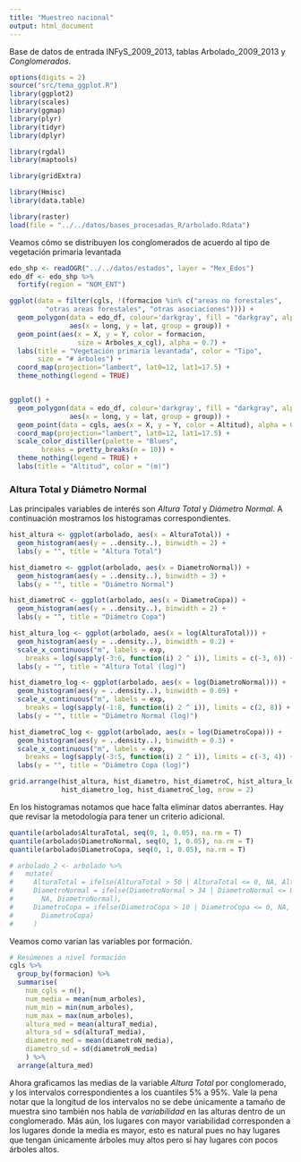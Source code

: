 ```yaml
---
title: "Muestreo nacional"
output: html_document
---
```



Base de datos de entrada INFyS\_2009\_2013, tablas Arbolado\_2009\_2013 y 
_Conglomerados_.

```r
options(digits = 2)
source("src/tema_ggplot.R")
library(ggplot2)
library(scales)
library(ggmap)
library(plyr)
library(tidyr)
library(dplyr)

library(rgdal)
library(maptools)

library(gridExtra)

library(Hmisc)
library(data.table)

library(raster)
load(file = "../../datos/bases_procesadas_R/arbolado.Rdata")
```

Veamos cómo se distribuyen los conglomerados de acuerdo al tipo de vegetación 
primaria levantada

```r
edo_shp <- readOGR("../../datos/estados", layer = "Mex_Edos")
edo_df <- edo_shp %>%
  fortify(region = "NOM_ENT")

ggplot(data = filter(cgls, !(formacion %in% c("areas no forestales", 
         "otras areas forestales", "otras asociaciones")))) + 
  geom_polygon(data = edo_df, colour='darkgray', fill = "darkgray", alpha = 0.4,
               aes(x = long, y = lat, group = group)) + 
  geom_point(aes(x = X, y = Y, color = formacion, 
                 size = Arboles_x_cgl), alpha = 0.7) +
  labs(title = "Vegetación primaria levantada", color = "Tipo", 
       size = "# árboles") +
  coord_map(projection="lambert", lat0=12, lat1=17.5) +
  theme_nothing(legend = TRUE)


ggplot() + 
  geom_polygon(data = edo_df, colour='darkgray', fill = "darkgray", alpha = 0.4,
               aes(x = long, y = lat, group = group)) + 
  geom_point(data = cgls, aes(x = X, y = Y, color = Altitud), alpha = 0.7) +
  coord_map(projection="lambert", lat0=12, lat1=17.5) +
  scale_color_distiller(palette = "Blues",
        breaks = pretty_breaks(n = 10)) +
  theme_nothing(legend = TRUE) +
  labs(title = "Altitud", color = "(m)")
```

### Altura Total y Diámetro Normal
Las principales variables de interés son _Altura Total_ y _Diámetro Normal_. A
continuación mostramos los histogramas correspondientes.

```r
hist_altura <- ggplot(arbolado, aes(x = AlturaTotal)) + 
  geom_histogram(aes(y = ..density..), binwidth = 2) +
  labs(y = "", title = "Altura Total")

hist_diametro <- ggplot(arbolado, aes(x = DiametroNormal)) + 
  geom_histogram(aes(y = ..density..), binwidth = 3) +
  labs(y = "", title = "Diámetro Normal")

hist_diametroC <- ggplot(arbolado, aes(x = DiametroCopa)) + 
  geom_histogram(aes(y = ..density..), binwidth = 2) +
  labs(y = "", title = "Diámetro Copa")

hist_altura_log <- ggplot(arbolado, aes(x = log(AlturaTotal))) + 
  geom_histogram(aes(y = ..density..), binwidth = 0.2) +
  scale_x_continuous("m", labels = exp, 
    breaks = log(sapply(-3:6, function(i) 2 ^ i)), limits = c(-3, 6)) +
  labs(y = "", title = "Altura Total (log)")

hist_diametro_log <- ggplot(arbolado, aes(x = log(DiametroNormal))) + 
  geom_histogram(aes(y = ..density..), binwidth = 0.09) +
  scale_x_continuous("m", labels = exp, 
    breaks = log(sapply(-1:8, function(i) 2 ^ i)), limits = c(2, 8)) +
  labs(y = "", title = "Diámetro Normal (log)")

hist_diametroC_log <- ggplot(arbolado, aes(x = log(DiametroCopa))) + 
  geom_histogram(aes(y = ..density..), binwidth = 0.3) +
  scale_x_continuous("m", labels = exp, 
    breaks = log(sapply(-3:5, function(i) 2 ^ i)), limits = c(-3, 4)) +
  labs(y = "", title = "Diámetro Copa (log)")

grid.arrange(hist_altura, hist_diametro, hist_diametroC, hist_altura_log, 
             hist_diametro_log, hist_diametroC_log, nrow = 2)
```

En los histogramas notamos que hace falta eliminar datos aberrantes. Hay que
revisar la metodología para tener un criterio adicional.

```r
quantile(arbolado$AlturaTotal, seq(0, 1, 0.05), na.rm = T)
quantile(arbolado$DiametroNormal, seq(0, 1, 0.05), na.rm = T)
quantile(arbolado$DiametroCopa, seq(0, 1, 0.05), na.rm = T)

# arbolado_2 <- arbolado %>%
#   mutate(
#     AlturaTotal = ifelse(AlturaTotal > 50 | AlturaTotal <= 0, NA, AlturaTotal),
#     DiametroNormal = ifelse(DiametroNormal > 34 | DiametroNormal <= 0, 
#       NA, DiametroNormal),
#     DiametroCopa = ifelse(DiametroCopa > 10 | DiametroCopa <= 0, NA, 
#       DiametroCopa)
#     )

```

Veamos como varían las variables por formación.

```r

# Resúmenes a nivel formación
cgls %>%
  group_by(formacion) %>%
  summarise(
    num_cgls = n(),
    num_media = mean(num_arboles),
    num_min = min(num_arboles),
    num_max = max(num_arboles),
    altura_med = mean(alturaT_media),
    altura_sd = sd(alturaT_media),
    diametro_med = mean(diametroN_media),
    diametro_sd = sd(diametroN_media)
    ) %>%
  arrange(altura_med)
```


Ahora graficamos las medias de la variable _Altura Total_ por 
conglomerado, y los intervalos correspondientes a los cuantiles 5% a 95%. 
Vale la pena notar que la longitud de los intervalos no se debe únicamente a 
tamaño de muestra sino también nos habla de _variabilidad_ en las alturas dentro
de un conglomerado. Más aún, los lugares con mayor variabilidad corresponden a 
los lugares donde la media es mayor, esto es natural pues no hay lugares que 
tengan únicamente árboles muy altos pero si hay lugares con pocos árboles
altos.

